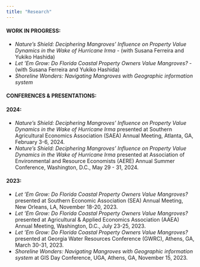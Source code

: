 ```yaml
---
title: "Research"
---
```


#### **WORK IN PROGRESS:**

-   *Nature’s Shield: Deciphering Mangroves’ Influence on Property Value Dynamics in the Wake of Hurricane Irma* - (with Susana Ferreira and Yukiko Hashida)
-   *Let ‘Em Grow: Do Florida Coastal Property Owners Value Mangroves?* - (with Susana Ferreira and Yukiko Hashida)
-   *Shoreline Wonders: Navigating Mangroves with Geographic information system*

#### **CONFERENCES & PRESENTATIONS:**

#### **2024:**

-   *Nature’s Shield: Deciphering Mangroves’ Influence on Property Value Dynamics in the Wake of Hurricane Irma* presented at Southern Agricultural Economics Association (SAEA) Annual Meeting, Atlanta, GA, February 3-6, 2024. 
-   *Nature’s Shield: Deciphering Mangroves’ Influence on Property Value Dynamics in the Wake of Hurricane Irma* presented at Association of Environmental and Resource Economists (AERE) Annual Summer Conference, Washington, D.C., May 29 - 31, 2024.

#### **2023:**

-   *Let ‘Em Grow: Do Florida Coastal Property Owners Value Mangroves?* presented at Southern Economic Association (SEA) Annual Meeting, New Orleans, LA, November 18-20, 2023. 
-   *Let ‘Em Grow: Do Florida Coastal Property Owners Value Mangroves?* presented at Agricultural & Applied Economics Association (AAEA) Annual Meeting, Washington, D.C., July 23-25, 2023. 
-   *Let ‘Em Grow: Do Florida Coastal Property Owners Value Mangroves?* presented at Georgia Water Resources Conference (GWRC), Athens, GA, March 30-31, 2023. 
-   *Shoreline Wonders: Navigating Mangroves with Geographic information system* at GIS Day Conference, UGA, Athens, GA, November 15, 2023.
